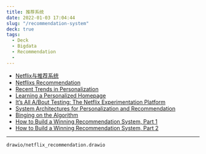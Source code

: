 ```yaml
---
title: 推荐系统
date: 2022-01-03 17:04:44
slug: "/recommendation-system"
deck: true
tags:
  - Deck
  - Bigdata
  - Recommendation
  - 
---
```


- [Netflix与推荐系统](https://zhuanlan.zhihu.com/p/21475441)
- [Netflixs Recommendation](https://towardsdatascience.com/deep-dive-into-netflixs-recommender-system-341806ae3b48)
- [Recent Trends in Personalization](https://slideslive.com/38917692/recent-trends-in-personalization-a-netflix-perspective)
- [Learning a Personalized Homepage](https://netflixtechblog.com/learning-a-personalized-homepage-aa8ec670359a)
- [It’s All A/Bout Testing: The Netflix Experimentation Platform](https://netflixtechblog.com/its-all-a-bout-testing-the-netflix-experimentation-platform-4e1ca458c15)
- [System Architectures for Personalization and Recommendation](https://netflixtechblog.com/system-architectures-for-personalization-and-recommendation-e081aa94b5d8)
- [Binging on the Algorithm](https://uxplanet.org/netflix-binging-on-the-algorithm-a3a74a6c1f59)
- [How to Build a Winning Recommendation System, Part 1](https://developer.nvidia.com/blog/how-to-build-a-winning-recommendation-system-part-1/)
- [How to Build a Winning Recommendation System, Part 2](https://developer.nvidia.com/blog/how-to-build-a-winning-recommendation-system-part-2-deep-learning-for-recommender-systems/)

---

``` drawio
drawio/netflix_recommendation.drawio
```
